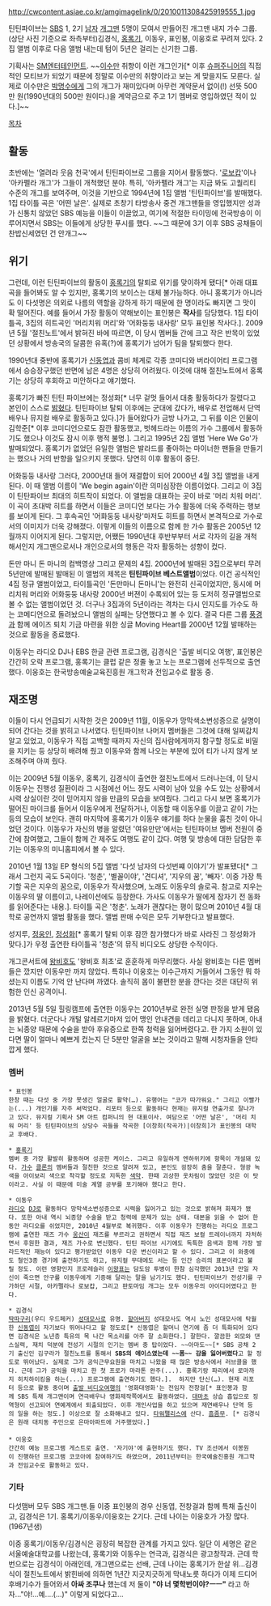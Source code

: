 http://cwcontent.asiae.co.kr/amgimagelink/0/2010011308425919555_1.jpg

틴틴파이브는 [[SBS]] 1, 2기 [[남자]] [[개그맨]] 5명이 모여서 만들어진 개그맨 내지 가수 그룹. (상단 사진 기준으로 좌측부터)김경식, [[홍록기]], 이동우, 표인봉, 이웅호로 꾸려져 있다. 2집 앨범 이후로 다음 앨범 내는데 텀이 5년은 걸리는 신기한 그룹.

기획사는 [[SM엔터테인먼트]]. ~~[[이수만]] 취향이 이런 개그인가[* 이후 [[슈퍼주니어]]의 직접적인 모티브가 되었기 때문에 정말로 이수만의 취향이라고 보는 게 맞을지도 모른다. 실제로 이수만은 [[박명수]]에게 그의 개그가 재미있다며 아무런 계약문서 없이(!) 선뜻 500만 원(1990년대의 500만 원이다.)을 계약금으로 주고 1기 멤버로 영입하였던 적이 있다.]~~ 

[[목차]]

== 활동 ==
초반에는 '열려라 웃음 천국'에서 틴틴파이브로 그룹을 지어서 활동했다. '[[로보캅]]'이나 '아카펠라 개그'가 그들이 개척했던 분야. 특히, '아카펠라 개그'는 지금 봐도 고퀄리티 수준의 개그를 보여주며, 이것을 기반으로 1994년에 1집 앨범 '틴틴파이브'를 발매했다. 1집 타이틀 곡은 '어떤 날은'. 실제로 초창기 타방송사 중견 개그맨들을 영입했지만 성과가 신통치 않았던 SBS 예능을 이들이 이끌었고, 여기에 적절한 타이밍에 전국방송이 이루어지면서 SBS는 이들에게 상당한 푸시를 했다. ~~그 때문에 3기 이후 SBS 공채들이 찬밥신세였던 건 안개그~~

== 위기 ==
그런데, 이런 틴틴파이브의 활동이 [[홍록기]]의 탈퇴로 위기를 맞이하게 됐다[* 아래 대표곡을 들어봐도 알 수 있지만, 홍록기의 보이스는 대체 불가능하다. 아니 홍록기가 아니라도 이 다섯명은 의외로 나름의 역할을 강하게 하기 때문에 한 명이라도 빠지면 그 맛이 확 떨어진다. 예를 들어서 가장 활동이 약해보이는 표인봉은 '''작사'''를 담당했다. 1집 타이틀곡, 3집의 히트곡인 '머리치워 머리'와 '어화둥둥 내사랑' 모두 표인봉 작사다.]. 2009년 5월 '절친노트'에서 밝혀진 바에 따르면, 이 당시 멤버들 간에 크고 작은 반목이 있었던 상황에서 방송국의 달콤한 유혹(?)에 홍록기가 넘어가 팀을 탈퇴했다 한다.

1990년대 중반에 홍록기가 [[신동엽]]과 콤비 체계로 각종 코미디와 버라이어티 프로그램에서 승승장구했던 반면에 남은 4명은 상당히 어려웠다. 이것에 대해 절친노트에서 홍록기는 상당히 후회하고 미안하다고 얘기했다.

홍록기가 빠진 틴틴 파이브에는 정성화[* 너무 겉멋 들어서 대충 활동하다가 잘렸다고 본인이 스스로 [http://star.fnnews.com/news/index.html?no=183922 밝혔다]. 틴틴파이브 탈퇴 이후에는 군대에 갔다가, 배우로 전업해서 단역 배우나 뮤지컬 배우로 활동하고 있다.]가 들어왔다가 금방 나가고, 그 뒤를 이은 인물이 김학준[* 이후 코미디언으로도 잠깐 활동했고, 벗헤드라는 이름의 가수 그룹에서 활동하기도 했으나 이것도 잠시 이후 행적 불명.]. 
그리고 1995년 2집 앨범 'Here We Go'가 발매되었다. 홍록기가 없었던 유일한 앨범은 발라드를 좋아하는 마이너한 팬들을 만들기는 했으나 거의 반향을 일으키지 못했다. 당연히 이후 활동이 중단.

{{{#!HTML
<iframe width="640" height="360" src="//www.youtube.com/embed/9KTCJPkPzTc?feature=player_detailpage" frameborder="0" allowfullscreen></iframe>
머리 치워 머리 
<object id='skplayer' name='skplayer' width='480' height='384' classid='clsid:D27CDB6E-AE6D-11cf-96B8-444553540000' codebase='http://download.macromedia.com/pub/shockwave/cabs/flash/swflash.cab#version=9.0.115.00'><param name='movie' value='http://v.nate.com/v.sk/movie/0|217514936/20110508150501358850041001' /><param name='allowFullscreen' value='true' /><param name='allowScriptAccess' value='always' /><param name='wmode' value='transparent' /><embed src='http://v.nate.com/v.sk/movie/0|217514936/20110508150501358850041001' wmode='transparent' allowScriptAccess='always' allowFullscreen='true' name='skplayer' width='480' height='384' type='application/x-shockwave-flash' pluginspage='http://www.macromedia.com/go/getflashplayer' /></object>
}}}
어화둥둥 내사랑
그러다, 2000년대 들어 재결합이 되어 2000년 4월 3집 앨범을 내게 된다. 이 때 앨범 이름이 'We begin again'이란 의미심장한 이름이었다. 그리고 이 3집이 틴탄파이브 최대의 히트작이 되었다. 이 앨범을 대표하는 곳이 바로 '머리 치워 머리'. 이 곡이 초대박 히트를 하면서 이들은 코미디언 보다는 가수 활동에 더욱 주력하는 행보를 보이게 된다. 그 후속곡인 '어화둥둥 내사랑'마저도 히트를 하면서 본격적으로 가수로서의 이미지가 더욱 강해졌다. 이렇게 이들의 이름으로 함께 한 가수 활동은 2005년 12월까지 이어지게 된다. 그렇지만, 어쨌든 1990년대 후반부부터 서로 각자의 길을 개척해서인지 개그맨으로서나 개인으로서의 행동은 각자 활동하는 성향이 컸다. 

{{{#!HTML
<iframe width="640" height="360" src="//www.youtube.com/embed/hinRQbptjOI?feature=player_detailpage" frameborder="0" allowfullscreen></iframe>
}}}
돈만 마니 돈 마니의 컴백영상
그리고 문제의 4집. 2000년에 발매된 3집으로부터 무려 5년만에 발매된 발매된 이 앨범의 제목은 '''틴틴파이브 베스트앨범'''이었다. 이건 공식적인 4집 정규 앨범이었고, 타이틀곡인 '돈만마니 돈마니'는 완전히 신곡이었지만, 동시에 머리치워 머리와 어화둥둥 내사랑 2000년 버젼이 수록되어 있는 등 도저히 정규앨범으로 볼 수 없는 앨범이었던 것. 더구나 3집과의 5년이라는 격차는 다시 인지도를 가수도 하는 코메디언으로 돌려놨으니 앨범의 실패는 당연했다고 볼 수 있다. 결국 다른 그룹 [[풍경]]과 함께 에이즈 퇴치 기금 마련을 위한 싱글 Moving Heart를 2000년 12월 발매하는 것으로 활동을 종료했다. 

이동우는 라디오 DJ나 EBS 한글 관련 프로그램, 김경식은 '출발 비디오 여행', 표인봉은 간간히 오락 프로그램, 홍록기는 클럽 같은 정줄 놓고 노는 프로그램에 선두적으로 출연했다. 이웅호는 한국방송예술교육진흥원 개그학과 전임교수로 활동 중.

== 재조명 ==
이들이 다시 언급되기 시작한 것은 2009년 11월, 이동우가 망막색소변성증으로 실명이 되어 간다는 것을 밝히고 나서였다. 틴틴파이브 나머지 멤버들은 그것에 대해 일찌감치 알고 있었고, 이동우가 직접 고백할 때까지 자신의 집사람에게까지 함구할 정도로 비밀을 지키는 등 상당히 배려해 줬고 이동우와 함께 나오는 부분에 있어 티가 나지 않게 보조해주며 아껴 줬다.

이는 2009년 5월 이동우, 홍록기, 김경식이 출연한 절친노트에서 드러나는데, 이 당시 이동우는 진행성 질환이라 그 시점에선 어느 정도 시력이 남아 있을 수도 있는 상황에서 시력 상실이란 것이 믿어지지 않을 만큼의 모습을 보여줬다. 그리고 다시 보면 홍록기가 떨어진 마이크를 들어서 이동우에게 전달하거나, 이동할 때 이동우를 이끌고 같이 가는 등의 모습이 보인다. 괜히 마지막에 홍록기가 이동우 얘기를 하다 눈물을 훔친 것이 아니었던 것이다. 
이동우가 자신의 병을 알렸던 '여유만만'에서는 틴틴파이브 멤버 전원이 중간에 참여했고, 그들이 함께 간 제주도 여행도 같이 갔다. 여행 및 방송에 대한 담담한 후기는 이동우의 미니홈피에서 볼 수 있다.

2010년 1월 13일 EP 형식의 5집 앨범 '다섯 남자의 다섯번쨰 이야기'가 발표됐다[* 그래서 그런지 곡도 5곡이다. '청춘', '별꼴이야', '견디셔', '지우의 꿈', '빼자'. 이중 가장 특기할 곡은 지우의 꿈으로, 이동우가 작사했으며, 노래도 이동우의 솔로곡. 참고로 지우는 이동우의 딸 이름이고, 나레이션에도 등장한다. 가사도 이동우가 딸에게 잠자기 전 동화를 읽어준다는 내용.]. 타이틀 곡은 '청춘'. 노래가 괜찮다는 평이 많으며 2010년 4월 대학로 공연까지 앨범 활동을 했다. 앨범 판매 수익은 모두 기부한다고 발표했다.

{{{#!html
<embed src="http://www.youtube.com/v/RQXrXPr8JRg&hl=ko_KR&fs=1&" type="application/x-shockwave-flash" allowscriptaccess="always" allowfullscreen="true" width="560" height="340"></embed>
}}}

성지루, [[정웅인]], [[정성화]][* 홍록기 탈퇴 이후 잠깐 참가했다가 바로 사라진 그 정성화가 맞다.]가 우정 출연한 타이틀곡 '청춘'의 뮤직 비디오도 상당한 수작이다. 

개그콘서트에 [[왕비호]]도 '왕비호 최초'로 훈훈하게 마무리했다. 사실 왕비호는 다른 멤버들은 깠지만 이동우만 까지 않았다. 특히나 이웅호는 이수근까지 거들어서 그동안 뭐 하셨는지 이름도 기억 안 난다며 까였다. 솔직히 몸이 불편한 분을 깐다는 것은 대단히 위험한 인신 공격이니.

2013년 5월 5일 힐링캠프에 출연한 이동우는 2010년부로 완전 실명 판정을 받게 됐음을 밝혔다. 더군다나 개털 알레르기마저 있어 맹인 안내견을 데리고 다니지 못하며, 아내는 뇌종양 때문에 수술을 받아 후유증으로 한쪽 청력을 잃어버렸다고. 한 가지 소원이 있다면 딸이 얼마나 예쁘게 컸는지 단 5분만 얼굴을 보는 것이라고 말해 시청자들을 안타깝게 했다.
=== 멤버 ===
 * 표인봉
 한창 때는 다섯 중 가장 못생긴 얼굴로 활약(…). 유행어는 "코가 따가워요." 그리고 이빨가는(...) 개인기를 자주 써먹었다. 리포터 등으로 활동하다 현재는 뮤지컬 연출가로 잘나가고 있다. 뮤지컬 기획사 SM 아트 컴퍼니의 현 대표이사. 여담으로 '어떤 날은', '머리 치워 머리' 등 틴틴파이브의 상당수 곡들을 작곡한 [이창희(작곡가)|이창희]가 표인봉의 대학교 후배다.

 * [[홍록기]]
 멤버 중 가장 활발히 활동하며 성공한 케이스. 그리고 유일하게 엔하위키에 항목이 개설돼 있다. [[가수]] [[클론]]의 멤버들과 절친한 것으로 알려져 있고, 본인도 굉장히 춤을 잘춘다. 형광 녹색을 아이보리 색으로 착각할 정도로 지독한 [[색약]]. 한때 괴상한 옷차림이 많았던 것은 이 탓이라고. 사실 이 때문에 미술 계열 공부를 포기해야 했다고 한다.

 * 이동우
 [[라디오]] [[DJ]]로 활동하다 망막색소변성증으로 시력을 잃어가고 있는 것으로 밝혀져 화제가 됐다. 또한 아내 역시 뇌종양 수술을 받고 청력에 문제가 있는 상태. 대본을 읽을 수 없어 한동안 라디오를 쉬었지만, 2010년 4월부로 복귀했다. 이후 이동우가 진행하는 라디오 프로그램에 출연한 재즈 가수 [[웅산]]이 재즈를 부르라고 권하면서 직접 재즈 보컬 트레이너까지 자처하면서 후원한 결과, 재즈 가수로 변신했다. 틴틴 파이브 시기에도 독특한 음색과 함께 가장 발라드적인 재능이 있다고 평가받았던 이동우 다운 변신이라고 할 수 있다. 그리고 이 와중에도 철인3종 경기에 출전하기도 하고, 뮤지컬 무대에도 서는 등 인간 승리의 표본이라고 불릴 정도. 이런 영향인지 프로레슬러 [[이왕표]]는 담도암 투병이 한참 심각했던 2013년 만일 자신이 죽으면 안구를 이동우에게 기증해 달라는 말을 남기기도 했다. 틴틴파이브가 전성기를 구가하던 시절, 아카펠라나 로보캅, 그리고 판토마임 개그는 모두 이동우의 아이디어였다고 한다.

 * 김경식
 [[딱따구리]](우디 우드페커) [[성대모사]]로 유명. [[할아버지]] 성대모사도 역시 노인 성대모사에 탁월한 [[신동엽]]이 자기보다 뛰어나다고 할 정도로[* 신동엽은 할머니 연기에 좀 더 특화되어 있다면 김경식은 노년층 특유의 목 나간 목소리를 아주 잘 소화한다.] 잘한다. 깔끔한 외모와 댄스실력, 재치 덕분에 전성기 시절의 인기는 멤버 중 탑이었다. ~~아마도~~[* SBS 공채 2기 출신인 김구라가 절친노트를 통해서 '''SBS의 에이스였는데 ~~폼~~ 감을 잃어버렸다'''고 할 정도로 뛰어났다. 실제로 그가 공익근무요원을 마치고 나왔을 때 많은 방송사에서 러브콜을 했다. 근데 그가 공익을 마치고 한 첫 프로가 마라톤 완주(...). 홍록기랑 파리에서 로마까지 히치하이킹을 하는(...) 프로그램에 출연하기도 했다.].  하지만 단신(…). 현재 리포터 등으로 활동 중이며 [[출발 비디오여행]]의 '영화대영화'는 전임자 전창걸[* 표인봉과 함께 SBS 특채 개그맨이며 연극배우나 영화제작쪽에서도 활동하였다. [[대마초]] 상습 흡입으로 징역형이 선고되어 연예계에서 퇴출되었다. 이후 개인사업을 하고 있으며 재연배우나 단역 등의 일을 하는 정도.] 이상으로 잘 소화해내고 있다. [[타워팰리스]]에 산다. [[흠좀무]]. [* 김경식은 원래 대치동 주민으로 은마아파트에 거주했었다.]
 
 * 이웅호
 간간히 예능 프로그램 게스트로 출연. '자기야'에 출현하기도 했다. TV 조선에서 이봉원이 진행하던 프로그램 코코아에 참여하기도 하였으며, 2011년부터는 한국예술진흥원 개그학과 전임교수로 활동하고 있다.


=== 기타 ===

다섯맴버 모두 SBS 개그맨.들 이중 표인봉의 경우 신동엽, 전창걸과 함께 특채 출신이고, 김경식은 1기. 홍록기/이동우/이웅호는 2기다. 근데 나이는 이웅호가 가장 많다.(1967년생)

이중 홍록기/이동우/김경식은 굉장히 복잡한 관계를 가지고 있다. 일단 이 세명은 같은 서울예술대학교를 나왔는데, 홍록기와 이동우는 연극과, 김경식은 광고창작과. 근데 학번으로는 김경식이 아래인데, 개그맨으로는 선배, 근데 나이는 홍록기가 한살 위...김경식이 절친노트에서 밝힌바에 의하면 1년간 지긋지긋하게 막내노릇 하다가 이제 드디어 후배기수가 들어와서 '''아싸 조쿠나''' 했는데 저 둘이 '''"야 너 몇학번이야?ㅡㅡ"''' 라고 하자..."야!...예....(...)" 이렇게 되었다고...
